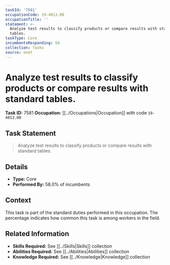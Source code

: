 ```yaml
---
taskId: '7581'
occupationCode: 19-4013.00
occupationTitle: ''
statement: >-
  Analyze test results to classify products or compare results with standard
  tables.
taskType: Core
incumbentsResponding: 58
collection: Tasks
source: onet
---
```

# Analyze test results to classify products or compare results with standard tables.

**Task ID:** 7581
**Occupation:** [[../Occupations|Occupation]] with code `19-4013.00`

## Task Statement

> Analyze test results to classify products or compare results with standard tables.

## Details

- **Type:** Core
- **Performed By:** 58.0% of incumbents

## Context

This task is part of the standard duties performed in this occupation. The percentage indicates how common this task is among workers in the field.

## Related Information

- **Skills Required:** See [[../Skills|Skills]] collection
- **Abilities Required:** See [[../Abilities|Abilities]] collection
- **Knowledge Required:** See [[../Knowledge|Knowledge]] collection
